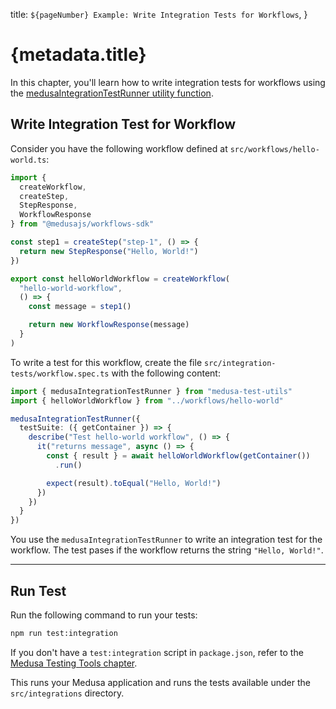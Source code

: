   title: `${pageNumber} Example: Write Integration Tests for Workflows`,
}

# {metadata.title}

In this chapter, you'll learn how to write integration tests for workflows using the [medusaIntegrationTestRunner utility function](../page.mdx).

## Write Integration Test for Workflow

Consider you have the following workflow defined at `src/workflows/hello-world.ts`:

```ts title="src/workflows/hello-world.ts"
import {
  createWorkflow,
  createStep,
  StepResponse,
  WorkflowResponse
} from "@medusajs/workflows-sdk"

const step1 = createStep("step-1", () => {
  return new StepResponse("Hello, World!")
})

export const helloWorldWorkflow = createWorkflow(
  "hello-world-workflow",
  () => {
    const message = step1()

    return new WorkflowResponse(message)
  }
)
```

To write a test for this workflow, create the file `src/integration-tests/workflow.spec.ts` with the following content:

```ts
import { medusaIntegrationTestRunner } from "medusa-test-utils"
import { helloWorldWorkflow } from "../workflows/hello-world"

medusaIntegrationTestRunner({
  testSuite: ({ getContainer }) => {
    describe("Test hello-world workflow", () => {
      it("returns message", async () => {
        const { result } = await helloWorldWorkflow(getContainer())
          .run()

        expect(result).toEqual("Hello, World!")
      })
    })
  }
})
```

You use the `medusaIntegrationTestRunner` to write an integration test for the workflow. The test pases if the workflow returns the string `"Hello, World!"`.

---

## Run Test

Run the following command to run your tests:

```bash npm2yarn
npm run test:integration
```

<Note title="Tip">

If you don't have a `test:integration` script in `package.json`, refer to the [Medusa Testing Tools chapter](../../page.mdx#add-test-commands).

</Note>

This runs your Medusa application and runs the tests available under the `src/integrations` directory.
